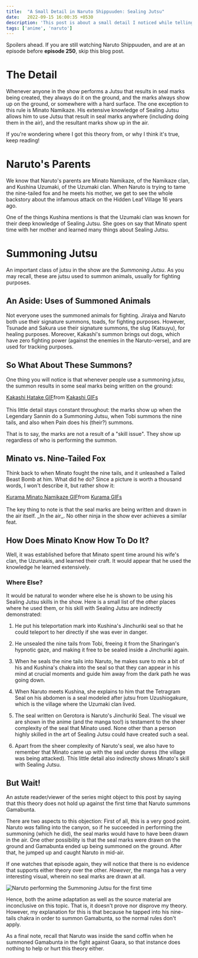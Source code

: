 ```yaml
---
title:  "A Small Detail in Naruto Shippuuden: Sealing Jutsu"
date:   2022-09-15 16:00:35 +0530
description: 'This post is about a small detail I noticed while telling someone about an amazing scene in the show.'
tags: ['anime', 'naruto']
---
```


<Callout variant="warning">
  Spoilers ahead. If you are still watching Naruto Shippuuden, and are at an episode before <strong>episode 250</strong>, skip this blog post.
</Callout>

# The Detail

Whenever anyone in the show performs a Jutsu that results in seal marks being created, they always do it on the ground, and the marks always show up on the ground, or somewhere with a hard surface. The one exception to this rule is Minato Namikaze. His extensive knowledge of Sealing Jutsu allows him to use Jutsu that result in seal marks anywhere (including doing them in the air), and the resultant marks show up in the air.

If you're wondering where I got this theory from, or why I think it's true, keep reading!

# Naruto's Parents

We know that Naruto's parents are Minato Namikaze, of the Namikaze clan, and Kushina Uzumaki, of the Uzumaki clan. When Naruto is trying to tame the nine-tailed fox and he meets his mother, we get to see the whole backstory about the infamous attack on the Hidden Leaf Village 16 years ago.

One of the things Kushina mentions is that the Uzumaki clan was known for their deep knowledge of Sealing Jutsu. She goes on say that Minato spent time with her mother and learned many things about Sealing Jutsu.

# Summoning Jutsu

An important class of jutsu in the show are the _Summoning Jutsu_. As you may recall, these are jutsu used to summon animals, usually for fighting purposes.

## An Aside: Uses of Summoned Animals

Not everyone uses the summoned animals for fighting. Jiraiya and Naruto both use their signature summons, toads, for fighting purposes. However, Tsunade and Sakura use their signature summons, the slug (Katsuyu), for healing purposes. Moreover, Kakashi's summon brings out dogs, which have zero fighting power (against the enemies in the Naruto-verse), and are used for tracking purposes.

## So What About These Summons?

One thing you will notice is that whenever people use a summoning jutsu, the summon results in some seal marks being written on the ground:
<div class="tenor-gif-embed" data-postid="12217932" data-share-method="host" data-aspect-ratio="1.305" data-width="100%"><a href="https://tenor.com/view/kakashi-hatake-summoning-jutsu-naruto-gif-12217932">Kakashi Hatake GIF</a>from <a href="https://tenor.com/search/kakashi-gifs">Kakashi GIFs</a></div> <script type="text/javascript" async src="https://tenor.com/embed.js"></script><br/>
This little detail stays constant throughout: the marks show up when the Legendary Sannin do a Summoning Jutsu, when Tobi summons the nine tails, and also when Pain does his (their?) summons.

That is to say, the marks are not a result of a "skill issue". They show up regardless of who is performing the summon.

## Minato vs. Nine-Tailed Fox

Think back to when Minato fought the nine tails, and it unleashed a Tailed Beast Bomb at him. What did he do? Since a picture is worth a thousand words, I won't describe it, but rather show it:
<div class="tenor-gif-embed" data-postid="25695047" data-share-method="host" data-aspect-ratio="1.89349" data-width="100%"><a href="https://tenor.com/view/kurama-minato-namikaze-minato-hokage-flying-raijin-gif-25695047">Kurama Minato Namikaze GIF</a>from <a href="https://tenor.com/search/kurama-gifs">Kurama GIFs</a></div> <script type="text/javascript" async src="https://tenor.com/embed.js"></script><br/>
The key thing to note is that the seal marks are being written and drawn in the air itself. _In the air_. No other ninja in the show ever achieves a similar feat.

## How Does Minato Know How To Do It?

Well, it was established before that Minato spent time around his wife's clan, the Uzumakis, and learned their craft. It would appear that he used the knowledge he learned extensively.

### Where Else?

It would be natural to wonder where else he is shown to be using his Sealing Jutsu skills in the show. Here is a small list of the other places where he used them, or his skill with Sealing Jutsu are indirectly demonstrated:

1. He put his teleportation mark into Kushina's Jinchuriki seal so that he could teleport to her directly if she was ever in danger.

2. He unsealed the nine tails from Tobi, freeing it from the Sharingan's hypnotic gaze, and making it free to be sealed inside a Jinchuriki again.

3. When he seals the nine tails into Naruto, he makes sure to mix a bit of his and Kushina's chakra into the seal so that they can appear in his mind at crucial moments and guide him away from the dark path he was going down.

4. When Naruto meets Kushina, she explains to him that the Tetragram Seal on his abdomen is a seal modeled after jutsu from Uzushiogakure, which is the village where the Uzumaki clan lived.

5. The seal written on Gerotora is Naruto's Jinchuriki Seal. The visual we are shown in the anime (and the manga too!) is testament to the sheer complexity of the seal that Minato used. None other than a person highly skilled in the art of Sealing Jutsu could have created such a seal.

6. Apart from the sheer complexity of Naruto's seal, we also have to remember that Minato came up with the seal under duress (the village was being attacked). This little detail also indirectly shows Minato's skill with Sealing Jutsu.

## But Wait!

An astute reader/viewer of the series might object to this post by saying that this theory does not hold up against the first time that Naruto summons Gamabunta.

There are two aspects to this objection: First of all, this is a very good point. Naruto _was_ falling into the canyon, so if he succeeded in performing the summoning (which he did), the seal marks would have to have been drawn in the air. One other possibility is that the seal marks were drawn on the ground and Gamabunta ended up being summoned on the ground. After that, he jumped up and caught Naruto in mid-air.

If one watches that episode again, they will notice that there is no evidence that supports either theory over the other. _However_, the manga has a very interesting visual, wherein no seal marks are drawn at all.

![Naruto performing the Summoning Jutsu for the first time](../../assets/images/naruto-summoning.png)

Hence, both the anime adaptation as well as the source material are inconclusive on this topic. That is, it doesn't prove nor disprove my theory. However, my explanation for this is that because he tapped into his nine-tails chakra in order to summon Gamabunta, so the normal rules don't apply.

As a final note, recall that Naruto was inside the sand coffin when he summoned Gamabunta in the fight against Gaara, so that instance does nothing to help or hurt this theory either.
